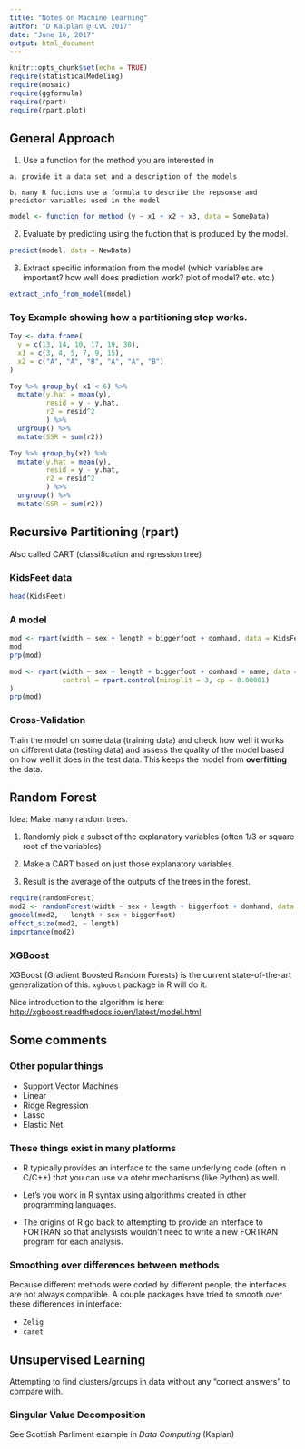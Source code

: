 ```yaml
---
title: "Notes on Machine Learning"
author: "D Kalplan @ CVC 2017"
date: "June 16, 2017"
output: html_document
---
```


```r
knitr::opts_chunk$set(echo = TRUE)
require(statisticalModeling)
require(mosaic)
require(ggformula)
require(rpart)
require(rpart.plot)
```


## General Approach

  1. Use a function for the method you are interested in
  
    a. provide it a data set and a description of the models
    
    b. many R fuctions use a formula to describe the repsonse and 
    predictor variables used in the model
    
```r
model <- function_for_method (y ~ x1 + x2 + x3, data = SomeData)
```
  
  2. Evaluate by predicting using the fuction that is produced by the model.
  
```r
predict(model, data = NewData)
```

  3. Extract specific information from the model (which variables are important? how well does
  prediction work? plot of model? etc. etc.)
  
```r
extract_info_from_model(model)
```


### Toy Example showing how a partitioning step works.

```r
Toy <- data.frame(
  y = c(13, 14, 10, 17, 19, 30),
  x1 = c(3, 4, 5, 7, 9, 15),
  x2 = c("A", "A", "B", "A", "A", "B")
)
```


```r
Toy %>% group_by( x1 < 6) %>% 
  mutate(y.hat = mean(y),
         resid = y - y.hat,
         r2 = resid^2
         ) %>%
  ungroup() %>%
  mutate(SSR = sum(r2))

Toy %>% group_by(x2) %>% 
  mutate(y.hat = mean(y),
         resid = y - y.hat,
         r2 = resid^2
         ) %>%
  ungroup() %>%
  mutate(SSR = sum(r2))
```


## Recursive Partitioning (rpart)

Also called CART (classification and rgression tree)

### KidsFeet data
```r
head(KidsFeet)
```

### A model

```r
mod <- rpart(width ~ sex + length + biggerfoot + domhand, data = KidsFeet)
mod
prp(mod)
```

```r
mod <- rpart(width ~ sex + length + biggerfoot + domhand + name, data = KidsFeet,
             control = rpart.control(minsplit = 3, cp = 0.00001)
)
prp(mod)
```


### Cross-Validation

Train the model on some data (training data) and check how well it works on
different data (testing data) and assess the quality of the model based on how
well it does in the test data.  This keeps the model from **overfitting** the
data.

## Random Forest

Idea: Make many random trees.

  1. Randomly pick a subset of the explanatory variables (often 1/3 or square root of the variables)
  
  2. Make a CART based on just those explanatory variables.
  
  3. Result is the average of the outputs of the trees in the forest.

```r
require(randomForest)
mod2 <- randomForest(width ~ sex + length + biggerfoot + domhand, data = KidsFeet)
gmodel(mod2, ~ length + sex + biggerfoot)
effect_size(mod2, ~ length)
importance(mod2)
```


### XGBoost

XGBoost (Gradient Boosted Random Forests) is the current state-of-the-art generalization of this.
`xgboost` package in R will do it.

Nice introduction to the algorithm is here: [http://xgboost.readthedocs.io/en/latest/model.html](http://xgboost.readthedocs.io/en/latest/model.html)


## Some comments

### Other popular things

  * Support Vector Machines
  * Linear 
  * Ridge Regression
  * Lasso
  * Elastic Net
 
### These things exist in many platforms

  * R typically provides an interface to the same underlying code (often in C/C++) that
  you can use via otehr mechanisms (like Python) as well.
  
  * Let's you work in R syntax using algorithms created in other programming languages.
  
  * The origins of R go back to attempting to provide an interface to FORTRAN so that 
  analysists wouldn't need to write a new FORTRAN program for each analysis.
  
### Smoothing over differences between methods

Because different methods were coded by different people, the interfaces are not always compatible.
A couple packages have tried to smooth over these differences in interface:

  * `Zelig`
  * `caret` 

## Unsupervised Learning

Attempting to find clusters/groups in data without any "correct answers" to compare with.

### Singular Value Decomposition

See Scottish Parliment example in *Data Computing* (Kaplan)
